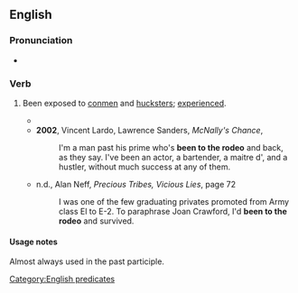 ==English==

===Pronunciation===
* {{audio|en|en-au-been to the rodeo.ogg|Audio (AU)}}

===Verb===
{{head|en|verb|head=[[be]]en [[to]] the [[rodeo]]}}

# {{lb|en|idiomatic}} Been exposed to [[conmen]] and [[hucksters]]; [[experienced]].
#* {{quote-text|en|year=1950|author=Melbourne S. Applegate|title=Helping Boys in Trouble: The Layman in Boy Guidance|page=35|passage=Some years ago I was talking to a ten-year-old boy who had '''been to the Rodeo'''. He was a lad whom most casual observers would readily have called tough.}}
#* '''2002''', Vincent Lardo, Lawrence Sanders, ''McNally's Chance'',
#*: I'm a man past his prime who's '''been to the rodeo''' and back, as they say. I've been an actor, a bartender, a maitre d', and a hustler, without much success at any of them.
#* n.d., Alan Neff, ''Precious Tribes, Vicious Lies'', page 72
#*: I was one of the few graduating privates promoted from Army class El to E-2. To paraphrase Joan Crawford, I'd '''been to the rodeo''' and survived.

====Usage notes====
Almost always used in the past participle.

[[Category:English predicates]]